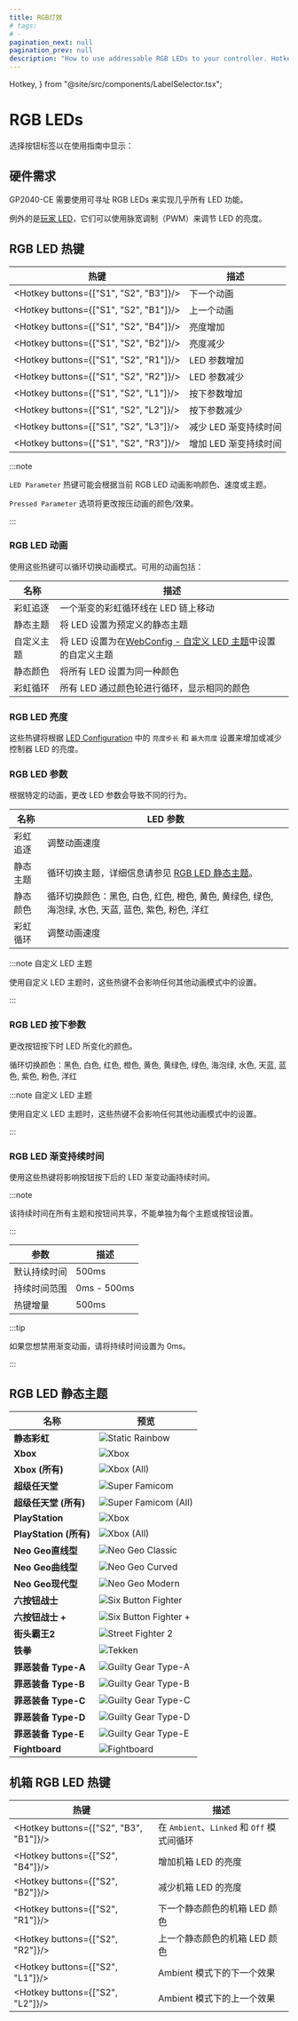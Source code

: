```yaml
---
title: RGB灯效
# tags:
# -
pagination_next: null
pagination_prev: null
description: "How to use addressable RGB LEDs to your controller. Hotkeys and animation themes."
---
```


  Hotkey,
} from "@site/src/components/LabelSelector.tsx";

# RGB LEDs

选择按钮标签以在使用指南中显示：

<InputLabelSelector />

## 硬件需求

GP2040-CE 需要使用可寻址 RGB LEDs 来实现几乎所有 LED 功能。

例外的是[玩家 LED](./web-configurator/menu-pages/05-led-configuration.mdx)，它们可以使用脉宽调制（PWM）来调节 LED 的亮度。

## RGB LED 热键

| 热键                                   | 描述                         |
| -------------------------------------- | ---------------------------- |
| <Hotkey buttons={["S1", "S2", "B3"]}/> | 下一个动画                   |
| <Hotkey buttons={["S1", "S2", "B1"]}/> | 上一个动画                   |
| <Hotkey buttons={["S1", "S2", "B4"]}/> | 亮度增加                     |
| <Hotkey buttons={["S1", "S2", "B2"]}/> | 亮度减少                     |
| <Hotkey buttons={["S1", "S2", "R1"]}/> | LED 参数增加                 |
| <Hotkey buttons={["S1", "S2", "R2"]}/> | LED 参数减少                 |
| <Hotkey buttons={["S1", "S2", "L1"]}/> | 按下参数增加                 |
| <Hotkey buttons={["S1", "S2", "L2"]}/> | 按下参数减少                 |
| <Hotkey buttons={["S1", "S2", "L3"]}/> | 减少 LED 渐变持续时间        |
| <Hotkey buttons={["S1", "S2", "R3"]}/> | 增加 LED 渐变持续时间        |

:::note

`LED Parameter` 热键可能会根据当前 RGB LED 动画影响颜色、速度或主题。

`Pressed Parameter` 选项将更改按压动画的颜色/效果。

:::

### RGB LED 动画

使用这些热键可以循环切换动画模式。可用的动画包括：

| 名称           | 描述                                                                                                                  |
| -------------- | --------------------------------------------------------------------------------------------------------------------- |
| 彩虹追逐       | 一个渐变的彩虹循环线在 LED 链上移动                                                                                     |
| 静态主题       | 将 LED 设置为预定义的静态主题                                                                                         |
| 自定义主题     | 将 LED 设置为在[WebConfig - 自定义 LED 主题](./web-configurator/menu-pages/06-custom-led-theme.mdx)中设置的自定义主题 |
| 静态颜色       | 将所有 LED 设置为同一种颜色                                                                                           |
| 彩虹循环       | 所有 LED 通过颜色轮进行循环，显示相同的颜色                                                                           |

### RGB LED 亮度

这些热键将根据 [LED Configuration](/docs/web-configurator/menu-pages/05-led-configuration.mdx#rgb-led-configuration) 中的 `亮度步长` 和 `最大亮度` 设置来增加或减少控制器 LED 的亮度。

### RGB LED 参数

根据特定的动画，更改 LED 参数会导致不同的行为。

| 名称           | LED 参数                                                                                                                                                                                                                                                                                                                                                                                                                                                                                                                                             |
| -------------- | ----------------------------------------------------------------------------------------------------------------------------------------------------------------------------------------------------------------------------------------------------------------------------------------------------------------------------------------------------------------------------------------------------------------------------------------------------------------------------------------------------------------------------------------------------- |
| 彩虹追逐       | 调整动画速度                                                                                                                                                                                                                                                                                                                                                                                                                                                                                                                                         |
| 静态主题       | 循环切换主题，详细信息请参见 [RGB LED 静态主题](#rgb-led-static-themes)。                                                                                                                                                                                                                                                                                                                                                                                                                                                                              |
| 静态颜色       | 循环切换颜色：黑色<ColorBlock color="black" />, 白色<ColorBlock color="white" />, 红色<ColorBlock color="red" />, 橙色<ColorBlock color="orange" />, 黄色<ColorBlock color="yellow" />, 黄绿色<ColorBlock color="limegreen" />, 绿色<ColorBlock color="green" />, 海泡绿<ColorBlock color="seafoam" />, 水色<ColorBlock color="aqua" />, 天蓝<ColorBlock color="sky blue" />, 蓝色<ColorBlock color="blue" />, 紫色<ColorBlock color="purple" />, 粉色<ColorBlock color="pink" />, 洋红<ColorBlock color="magenta" /> |
| 彩虹循环       | 调整动画速度                                                                                                                                                                                                                                                                                                                                                                                                                                                                                                                                         |

:::note 自定义 LED 主题

使用自定义 LED 主题时，这些热键不会影响任何其他动画模式中的设置。

:::

### RGB LED 按下参数

更改按钮按下时 LED 所变化的颜色。

循环切换颜色：黑色<ColorBlock color="black" />, 白色<ColorBlock color="white" />, 红色<ColorBlock color="red" />,
橙色<ColorBlock color="orange" />, 黄色<ColorBlock color="yellow" />, 黄绿色<ColorBlock color="limegreen" />,
绿色<ColorBlock color="green" />, 海泡绿<ColorBlock color="seafoam" />, 水色<ColorBlock color="aqua" />,
天蓝<ColorBlock color="sky blue" />, 蓝色<ColorBlock color="blue" />, 紫色<ColorBlock color="purple" />,
粉色<ColorBlock color="pink" />, 洋红<ColorBlock color="magenta" />

:::note 自定义 LED 主题

使用自定义 LED 主题时，这些热键不会影响任何其他动画模式中的设置。

:::

### RGB LED 渐变持续时间

使用这些热键将影响按钮按下后的 LED 渐变动画持续时间。

:::note

该持续时间在所有主题和按钮间共享，不能单独为每个主题或按钮设置。

:::

| 参数              | 描述     |
| ----------------- | -------- |
| 默认持续时间      | 500ms    |
| 持续时间范围      | 0ms - 500ms |
| 热键增量          | 500ms    |

:::tip

如果您想禁用渐变动画，请将持续时间设置为 0ms。

:::

## RGB LED 静态主题

| 名称                     | 预览                                                                 |
| ------------------------ | -------------------------------------------------------------------- |
| **静态彩虹**             | ![Static Rainbow](./assets/images/led-themes/static-rainbow.png)     |
| **Xbox**                 | ![Xbox](./assets/images/led-themes/xbox.png)                         |
| **Xbox (所有)**          | ![Xbox (All)](./assets/images/led-themes/xbox-all.png)               |
| **超级任天堂**           | ![Super Famicom](./assets/images/led-themes/super-famicom.png)       |
| **超级任天堂 (所有)**    | ![Super Famicom (All)](./assets/images/led-themes/super-famicom-all.png) |
| **PlayStation**          | ![Xbox](./assets/images/led-themes/playstation.png)                  |
| **PlayStation (所有)**   | ![Xbox (All)](./assets/images/led-themes/playstation-all.png)        |
| **Neo Geo直线型**         | ![Neo Geo Classic](./assets/images/led-themes/neogeo-straight.png)   |
| **Neo Geo曲线型**         | ![Neo Geo Curved](./assets/images/led-themes/neogeo-curved.png)      |
| **Neo Geo现代型**         | ![Neo Geo Modern](./assets/images/led-themes/neogeo-modern.png)      |
| **六按钮战士**           | ![Six Button Fighter](./assets/images/led-themes/six-button-fighter.png) |
| **六按钮战士 +**         | ![Six Button Fighter +](./assets/images/led-themes/six-button-fighter-plus.png) |
| **街头霸王2**            | ![Street Fighter 2](./assets/images/led-themes/street-fighter-2.png) |
| **铁拳**                 | ![Tekken](./assets/images/led-themes/tekken.png)                     |
| **罪恶装备 Type-A**      | ![Guilty Gear Type-A](./assets/images/led-themes/guilty-gear-type-a.png) |
| **罪恶装备 Type-B**      | ![Guilty Gear Type-B](./assets/images/led-themes/guilty-gear-type-b.png) |
| **罪恶装备 Type-C**      | ![Guilty Gear Type-C](./assets/images/led-themes/guilty-gear-type-c.png) |
| **罪恶装备 Type-D**      | ![Guilty Gear Type-D](./assets/images/led-themes/guilty-gear-type-d.png) |
| **罪恶装备 Type-E**      | ![Guilty Gear Type-E](./assets/images/led-themes/guilty-gear-type-e.png) |
| **Fightboard**               | ![Fightboard](./assets/images/led-themes/fightboard.png)             |

## 机箱 RGB LED 热键

| 热键                                   | 描述                         |
| -------------------------------------- | ---------------------------- |
| <Hotkey buttons={["S2", "B3", "B1"]}/> | 在 `Ambient`、`Linked` 和 `Off` 模式间循环 |
| <Hotkey buttons={["S2", "B4"]}/>       | 增加机箱 LED 的亮度          |
| <Hotkey buttons={["S2", "B2"]}/>       | 减少机箱 LED 的亮度          |
| <Hotkey buttons={["S2", "R1"]}/>       | 下一个静态颜色的机箱 LED 颜色  |
| <Hotkey buttons={["S2", "R2"]}/>       | 上一个静态颜色的机箱 LED 颜色  |
| <Hotkey buttons={["S2", "L1"]}/>       | Ambient 模式下的下一个效果   |
| <Hotkey buttons={["S2", "L2"]}/>       | Ambient 模式下的上一个效果   |
